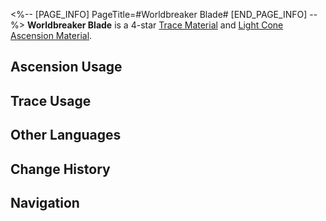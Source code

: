 <%-- [PAGE_INFO]
PageTitle=#Worldbreaker Blade#
[END_PAGE_INFO] --%>
{{Item Infobox
|id          = 110113
|image       = Item Worldbreaker Blade.png
|type        = Trace Material
|type2       = Light Cone Ascension Material
|invCategory = Upgrade Materials
|rarity      = 4
|effect      = Broken weapon left behind by members of the Antimatter Legion. Used to level up Traces significantly for {{Color|h|Destruction}} characters.
|description = This weapon represents its owner's rank and accomplishments in the name of Destruction.<br />The owner of this weapon makes their appearance at the end of a war to fan the embers to consume the world. Regardless of the glories of the past or the blessing of its deities, this planet is destined to return to the ashes it came from, and to wither away in the depths of the starry sky.
|source1     = [[Calyx (Storage Zone)]]
|source2     = [[Omni-Synthesizer]] &mdash; Material Synthesis
|source3     = [[Omni-Synthesizer]] &mdash; Material Exchange
}}
{{Description|''The bearer of this brand is tasked with purifying the world.''}}
'''Worldbreaker Blade''' is a 4-star [[Trace Material]] and [[Light Cone Ascension Material]].

==Ascension Usage==
{{Ascension Usage}}

==Trace Usage==
{{Trace Usage}}

==Other Languages==
{{Other Languages
|en   = Worldbreaker Blade
|zhs  = 净世残刃
|zht  = 淨世殘刃
|ja   = 浄世の刃切
|ko   = 정화의 칼날
|es   = Espada rompemundos
|fr   = Lame briseuse de monde
|ru   = Всеразрушающий клинок
|th   = Worldbreaker Blade
|vi   = Lưỡi Đao Tịnh Thế
|de   = Zerstörerische Klinge
|id   = Worldbreaker Blade
|pt   = Lâmina Destruidora de Mundos
}}

==Change History==
{{Change History|2.0}}

==Navigation==
{{Upgrade Material Navbox}}